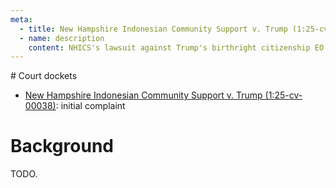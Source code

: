 ```yaml
---
meta:
  - title: New Hampshire Indonesian Community Support v. Trump (1:25-cv-00038)
  - name: description
    content: NHICS's lawsuit against Trump's birthright citizenship EO.
---
```




<Frame frontmatter={frontmatter}>
# Court dockets

- [New Hampshire Indonesian Community Support v. Trump (1:25-cv-00038)](https://www.courtlistener.com/docket/69560542/new-hampshire-indonesian-community-support-v-trump/?filed_after=&filed_before=&entry_gte=&entry_lte=&order_by=asc): initial complaint

# Background

TODO.
</Frame>
